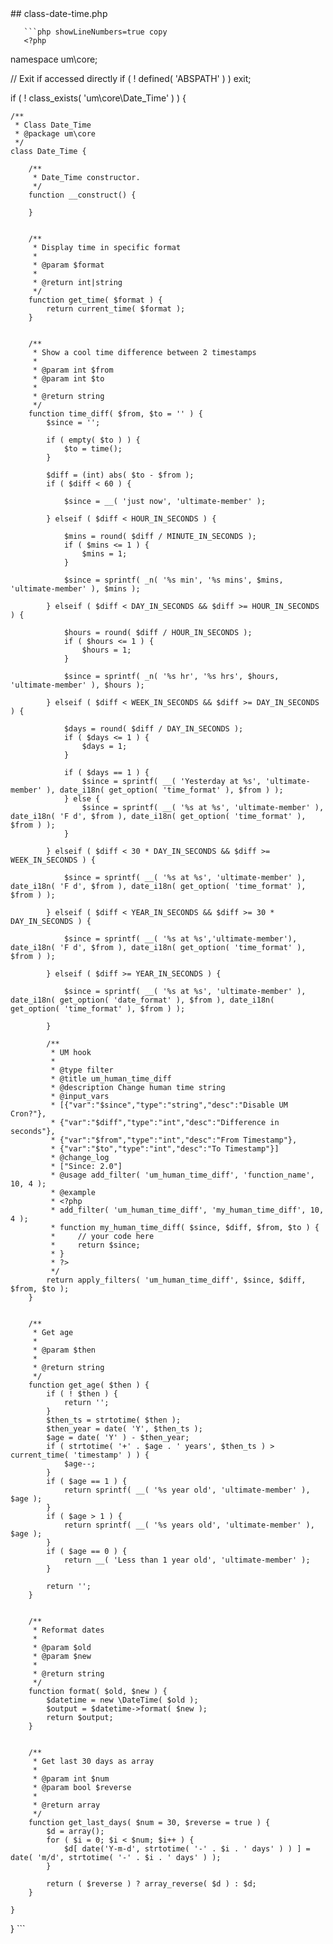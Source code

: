

<div class="phpdocumentor-element -file">
    ## class-date-time.php

        

    
       ```php showLineNumbers=true copy
       <?php
namespace um\core;

// Exit if accessed directly
if ( ! defined( 'ABSPATH' ) ) exit;

if ( ! class_exists( 'um\core\Date_Time' ) ) {


	/**
	 * Class Date_Time
	 * @package um\core
	 */
	class Date_Time {

		/**
		 * Date_Time constructor.
		 */
		function __construct() {

		}


		/**
		 * Display time in specific format
		 *
		 * @param $format
		 *
		 * @return int|string
		 */
		function get_time( $format ) {
			return current_time( $format );
		}


		/**
		 * Show a cool time difference between 2 timestamps
		 *
		 * @param int $from
		 * @param int $to
		 *
		 * @return string
		 */
		function time_diff( $from, $to = '' ) {
			$since = '';

			if ( empty( $to ) ) {
				$to = time();
			}

			$diff = (int) abs( $to - $from );
			if ( $diff < 60 ) {

				$since = __( 'just now', 'ultimate-member' );

			} elseif ( $diff < HOUR_IN_SECONDS ) {

				$mins = round( $diff / MINUTE_IN_SECONDS );
				if ( $mins <= 1 ) {
					$mins = 1;
				}

				$since = sprintf( _n( '%s min', '%s mins', $mins, 'ultimate-member' ), $mins );

			} elseif ( $diff < DAY_IN_SECONDS && $diff >= HOUR_IN_SECONDS ) {

				$hours = round( $diff / HOUR_IN_SECONDS );
				if ( $hours <= 1 ) {
					$hours = 1;
				}

				$since = sprintf( _n( '%s hr', '%s hrs', $hours, 'ultimate-member' ), $hours );

			} elseif ( $diff < WEEK_IN_SECONDS && $diff >= DAY_IN_SECONDS ) {

				$days = round( $diff / DAY_IN_SECONDS );
				if ( $days <= 1 ) {
					$days = 1;
				}

				if ( $days == 1 ) {
					$since = sprintf( __( 'Yesterday at %s', 'ultimate-member' ), date_i18n( get_option( 'time_format' ), $from ) );
				} else {
					$since = sprintf( __( '%s at %s', 'ultimate-member' ), date_i18n( 'F d', $from ), date_i18n( get_option( 'time_format' ), $from ) );
				}

			} elseif ( $diff < 30 * DAY_IN_SECONDS && $diff >= WEEK_IN_SECONDS ) {

				$since = sprintf( __( '%s at %s', 'ultimate-member' ), date_i18n( 'F d', $from ), date_i18n( get_option( 'time_format' ), $from ) );

			} elseif ( $diff < YEAR_IN_SECONDS && $diff >= 30 * DAY_IN_SECONDS ) {

				$since = sprintf( __( '%s at %s','ultimate-member'), date_i18n( 'F d', $from ), date_i18n( get_option( 'time_format' ), $from ) );

			} elseif ( $diff >= YEAR_IN_SECONDS ) {

				$since = sprintf( __( '%s at %s', 'ultimate-member' ), date_i18n( get_option( 'date_format' ), $from ), date_i18n( get_option( 'time_format' ), $from ) );

			}

			/**
			 * UM hook
			 *
			 * @type filter
			 * @title um_human_time_diff
			 * @description Change human time string
			 * @input_vars
			 * [{"var":"$since","type":"string","desc":"Disable UM Cron?"},
			 * {"var":"$diff","type":"int","desc":"Difference in seconds"},
			 * {"var":"$from","type":"int","desc":"From Timestamp"},
			 * {"var":"$to","type":"int","desc":"To Timestamp"}]
			 * @change_log
			 * ["Since: 2.0"]
			 * @usage add_filter( 'um_human_time_diff', 'function_name', 10, 4 );
			 * @example
			 * <?php
			 * add_filter( 'um_human_time_diff', 'my_human_time_diff', 10, 4 );
			 * function my_human_time_diff( $since, $diff, $from, $to ) {
			 *     // your code here
			 *     return $since;
			 * }
			 * ?>
			 */
			return apply_filters( 'um_human_time_diff', $since, $diff, $from, $to );
		}


		/**
		 * Get age
		 *
		 * @param $then
		 *
		 * @return string
		 */
		function get_age( $then ) {
			if ( ! $then ) {
				return '';
			}
			$then_ts = strtotime( $then );
			$then_year = date( 'Y', $then_ts );
			$age = date( 'Y' ) - $then_year;
			if ( strtotime( '+' . $age . ' years', $then_ts ) > current_time( 'timestamp' ) ) {
				$age--;
			}
			if ( $age == 1 ) {
				return sprintf( __( '%s year old', 'ultimate-member' ), $age );
			}
			if ( $age > 1 ) {
				return sprintf( __( '%s years old', 'ultimate-member' ), $age );
			}
			if ( $age == 0 ) {
				return __( 'Less than 1 year old', 'ultimate-member' );
			}

			return '';
		}


		/**
		 * Reformat dates
		 *
		 * @param $old
		 * @param $new
		 *
		 * @return string
		 */
		function format( $old, $new ) {
			$datetime = new \DateTime( $old );
			$output = $datetime->format( $new );
			return $output;
		}


		/**
		 * Get last 30 days as array
		 *
		 * @param int $num
		 * @param bool $reverse
		 *
		 * @return array
		 */
		function get_last_days( $num = 30, $reverse = true ) {
			$d = array();
			for ( $i = 0; $i < $num; $i++ ) {
				$d[ date('Y-m-d', strtotime( '-' . $i . ' days' ) ) ] = date( 'm/d', strtotime( '-' . $i . ' days' ) );
			}

			return ( $reverse ) ? array_reverse( $d ) : $d;
		}

	}
}
       ```
</div>
